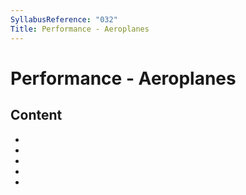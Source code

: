 ```yaml
---
SyllabusReference: "032"
Title: Performance - Aeroplanes
---
```


# Performance - Aeroplanes

## Content

- <Link href="032.01" />
- <Link href="032.02" />
- <Link href="032.03" />
- <Link href="032.04" />
- <Link href="032.05" />
